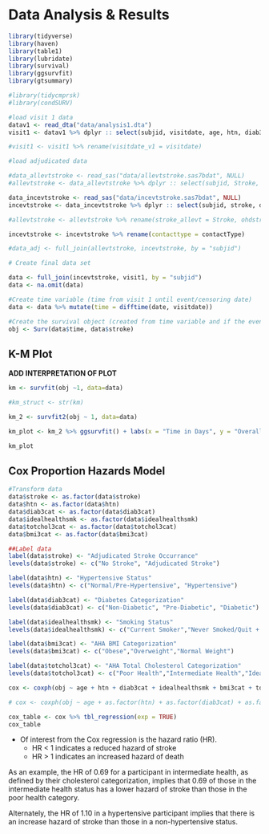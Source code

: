 # Data Analysis & Results

```r
library(tidyverse)
library(haven)
library(table1)
library(lubridate)
library(survival)
library(ggsurvfit)
library(gtsummary)

#library(tidycmprsk)
#library(condSURV)
```

```r

#load visit 1 data
datav1 <- read_dta("data/analysis1.dta")
visit1 <- datav1 %>% dplyr :: select(subjid, visitdate, age, htn, diab3cat, idealhealthsmk, bmi3cat, totchol3cat)

#visit1 <- visit1 %>% rename(visitdate_v1 = visitdate)

#load adjudicated data

#data_allevtstroke <- read_sas("data/allevtstroke.sas7bdat", NULL)
#allevtstroke <- data_allevtstroke %>% dplyr :: select(subjid, Stroke, OHDStroke, eventdate)

data_incevtstroke <- read_sas("data/incevtstroke.sas7bdat", NULL)
incevtstroke <- data_incevtstroke %>% dplyr :: select(subjid, stroke, date, contactType)

#allevtstroke <- allevtstroke %>% rename(stroke_allevt = Stroke, ohdstroke = OHDStroke)

incevtstroke <- incevtstroke %>% rename(contacttype = contactType)

#data_adj <- full_join(allevtstroke, incevtstroke, by = "subjid")

# Create final data set

data <- full_join(incevtstroke, visit1, by = "subjid")
data <- na.omit(data)

```

```r

#Create time variable (time from visit 1 until event/censoring date)
data <- data %>% mutate(time = difftime(date, visitdate))

#Create the survival object (created from time variable and if the event has taken place.)
obj <- Surv(data$time, data$stroke)
```

## K-M Plot {.unnumbered}

**ADD INTERPRETATION OF PLOT**

```r
km <- survfit(obj ~1, data=data)

#km_struct <- str(km)

km_2 <- survfit2(obj ~ 1, data=data)

km_plot <- km_2 %>% ggsurvfit() + labs(x = "Time in Days", y = "Overall probability Being Stroke Free") +   add_confidence_interval() + add_risktable()

km_plot
```

## Cox Proportion Hazards Model  {.unnumbered}

```r

#Transform data
data$stroke <- as.factor(data$stroke)
data$htn <- as.factor(data$htn)
data$diab3cat <- as.factor(data$diab3cat)
data$idealhealthsmk <- as.factor(data$idealhealthsmk)
data$totchol3cat <- as.factor(data$totchol3cat)
data$bmi3cat <- as.factor(data$bmi3cat)

##Label data
label(data$stroke) <- "Adjudicated Stroke Occurrance"
levels(data$stroke) <- c("No Stroke", "Adjudicated Stroke")

label(data$htn) <- "Hypertensive Status"
levels(data$htn) <- c("Normal/Pre-Hypertensive", "Hypertensive")

label(data$diab3cat) <- "Diabetes Categorization"
levels(data$diab3cat) <- c("Non-Diabetic", "Pre-Diabetic", "Diabetic")

label(data$idealhealthsmk) <- "Smoking Status"
levels(data$idealhealthsmk) <- c("Current Smoker","Never Smoked/Quit + 12 months")

label(data$bmi3cat) <- "AHA BMI Categorization"
levels(data$bmi3cat) <- c("Obese","Overweight","Normal Weight")

label(data$totchol3cat) <- "AHA Total Cholesterol Categorization"
levels(data$totchol3cat) <- c("Poor Health","Intermediate Health","Ideal Health")

cox <- coxph(obj ~ age + htn + diab3cat + idealhealthsmk + bmi3cat + totchol3cat, data=data)

# cox <- coxph(obj ~ age + as.factor(htn) + as.factor(diab3cat) + as.factor(idealhealthsmk) + as.factor(bmi3cat)+ as.factor(totchol3cat), data=data)

cox_table <- cox %>% tbl_regression(exp = TRUE) 
cox_table
```


+ Of interest from the Cox regression is the hazard ratio (HR).
  + HR < 1 indicates a reduced hazard of stroke
  + HR > 1 indicates an increased hazard of death
  
As an example, the HR of 0.69 for a participant in intermediate health, as defined by their cholesterol categorization, implies that 0.69 of those in the intermediate health status has a lower hazard of stroke than those in the poor health category.

Alternately, the HR of 1.10 in a hypertensive participant implies that there is an increase hazard of stroke than those in a non-hypertensive status.


